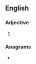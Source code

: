 ==English==

===Adjective===
{{head|en|superlative adjective}}

# {{en-superlative of|dicey}}

===Anagrams===
* {{anagrams|en|a=cdeiist|Deistic|deistic|dicties}}